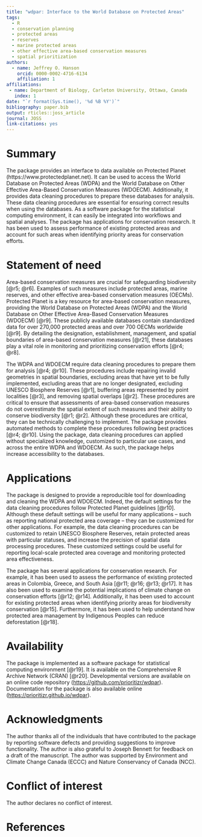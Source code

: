 ```yaml
---
title: "wdpar: Interface to the World Database on Protected Areas"
tags:
  - R
  - conservation planning
  - protected areas
  - reserves
  - marine protected areas
  - other effective area-based conservation measures
  - spatial prioritization
authors:
  - name: Jeffrey O. Hanson
    orcid: 0000-0002-4716-6134
    affiliation: 1
affiliations:
 - name: Department of Biology, Carleton University, Ottawa, Canada
   index: 1
date: "`r format(Sys.time(), '%d %B %Y')`"
bibliography: paper.bib
output: rticles::joss_article
journal: JOSS
link-citations: yes
---
```


# Summary

The \texttt{wdpar} \texttt{R} package provides an interface to data available on Protected Planet (https://www.protectedplanet.net). It can be used to access the World Database on Protected Areas (WDPA) and the World Database on Other Effective Area-Based Conservation Measures (WDOECM). Additionally, it provides data cleaning procedures to prepare these databases for analysis. These data cleaning procedures are essential for ensuring correct results when using the databases. As a software package for the \texttt{R} statistical computing environment, it can easily be integrated into workflows and spatial analyses. The package has applications for conservation research. It has been used to assess performance of existing protected areas and account for such areas when identifying priority areas for conservation efforts.

# Statement of need

Area-based conservation measures are crucial for safeguarding biodiversity [@r5; @r6]. Examples of such measures include protected areas, marine reserves, and other effective area-based conservation measures (OECMs). Protected Planet is a key resource for area-based conservation measures, providing the World Database on Protected Areas (WDPA) and the World Database on Other Effective Area-Based Conservation Measures (WDOECM) [@r9]. These publicly available databases contain standardized data for over 270,000 protected areas and over 700 OECMs worldwide [@r9]. By detailing the designation, establishment, management, and spatial boundaries of area-based conservation measures [@r21], these databases play a vital role in monitoring and prioritizing conservation efforts [@r4; @r8].

The WDPA and WDOECM require data cleaning procedures to prepare them for analysis [@r4; @r10]. These procedures include repairing invalid geometries in spatial boundaries, excluding areas that have yet to be fully implemented, excluding areas that are no longer designated, excluding UNESCO Biosphere Reserves [@r1], buffering areas represented by point localities [@r3], and removing spatial overlaps [@r2]. These procedures are critical to ensure that assessments of area-based conservation measures do not overestimate the spatial extent of such measures and their ability to conserve biodiversity [@r1; @r2]. Although these procedures are critical, they can be technically challenging to implement. The \texttt{wdpar} \texttt{R} package provides automated methods to complete these procedures following best practices [@r4; @r10]. Using the package, data cleaning procedures can applied without specialized knowledge, customized to particular use cases, and across the entire WDPA and WDOECM. As such, the \texttt{wdpar} \texttt{R} package helps increase accessibility to the databases.

# Applications

The \texttt{wdpar} \texttt{R} package is designed to provide a reproducible tool for downloading and cleaning the WDPA and WDOECM. Indeed, the default settings for the data cleaning procedures follow Protected Planet guidelines [@r10]. Although these default settings will be useful for many applications -- such as reporting national protected area coverage -- they can be customized for other applications. For example, the data cleaning procedures can be customized to retain UNESCO Biosphere Reserves, retain protected areas with particular statuses, and increase the precision of spatial data processing procedures. These customized settings could be useful for reporting local-scale protected area coverage and monitoring protected area effectiveness.

The package has several applications for conservation research. For example, it has been used to assess the performance of existing protected areas in Colombia, Greece, and South Asia [@r11; @r16; @r13; @r17]. It has also been used to examine the potential implications of climate change on conservation efforts [@r12; @r14]. Additionally, it has been used to account for existing protected areas when identifying priority areas for biodiversity conservation [@r15]. Furthermore, it has been used to help understand how protected area management by Indigenous Peoples can reduce deforestation [@r18].

# Availability

The \texttt{wdpar} \texttt{R} package is implemented as a software package for \texttt{R} statistical computing environment [@r19]. It is available on the Comprehensive R Archive Network (CRAN) [@r20]. Developmental versions are available on an online code repository (<https://github.com/prioritizr/wdpar>). Documentation for the package is also available online (<https://prioritizr.github.io/wdpar>).

# Acknowledgments

The author thanks all of the individuals that have contributed to the package by reporting software defects and providing suggestions to improve functionality. The author is also grateful to Joseph Bennett for feedback on a draft of the manuscript. The author was supported by Environment and Climate Change Canada (ECCC) and Nature Conservancy of Canada (NCC).

# Conflict of interest

The author declares no conflict of interest.

# References
